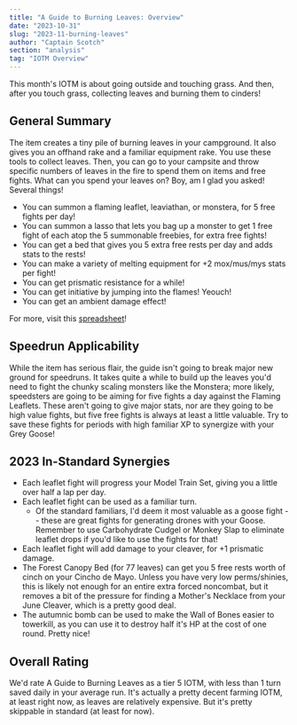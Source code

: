 ```yaml
---
title: "A Guide to Burning Leaves: Overview"
date: "2023-10-31"
slug: "2023-11-burning-leaves"
author: "Captain Scotch"
section: "analysis"
tag: "IOTM Overview"
---
```

This month's IOTM is about going outside and touching grass. And then, after you touch grass, collecting leaves and burning them to cinders! 

## General Summary

The item creates a tiny pile of burning leaves in your campground. It also gives you an offhand rake and a familiar equipment rake. You use these tools to collect leaves. Then, you can go to your campsite and throw specific numbers of leaves in the fire to spend them on items and free fights. What can you spend your leaves on? Boy, am I glad you asked! Several things! 

- You can summon a flaming leaflet, leaviathan, or monstera, for 5 free fights per day!
- You can summon a lasso that lets you bag up a monster to get 1 free fight of each atop the 5 summonable freebies, for extra free fights!
- You can get a bed that gives you 5 extra free rests per day and adds stats to the rests! 
- You can make a variety of melting equipment for +2 mox/mus/mys stats per fight!
- You can get prismatic resistance for a while!
- You can get initiative by jumping into the flames! Yeouch!
- You can get an ambient damage effect!

For more, visit this [spreadsheet](https://docs.google.com/spreadsheets/d/1BzZsL5DNhE1UO0ujkS-s3U22P4cAa5V4g8bQqlGiiZI/edit#gid=285559121)!

## Speedrun Applicability

While the item has serious flair, the guide isn't going to break major new ground for speedruns. It takes quite a while to build up the leaves you'd need to fight the chunky scaling monsters like the Monstera; more likely, speedsters are going to be aiming for five fights a day against the Flaming Leaflets. These aren't going to give major stats, nor are they going to be high value fights, but five free fights is always at least a little valuable. Try to save these fights for periods with high familiar XP to synergize with your Grey Goose!

## 2023 In-Standard Synergies

- Each leaflet fight will progress your Model Train Set, giving you a little over half a lap per day.
- Each leaflet fight can be used as a familiar turn. 
    - Of the standard familiars, I'd deem it most valuable as a goose fight -- these are great fights for generating drones with your Goose. Remember to use Carbohydrate Cudgel or Monkey Slap to eliminate leaflet drops if you'd like to use the fights for that!
- Each leaflet fight will add damage to your cleaver, for +1 prismatic damage.
- The Forest Canopy Bed (for 77 leaves) can get you 5 free rests worth of cinch on your Cincho de Mayo. Unless you have very low perms/shinies, this is likely not enough for an entire extra forced noncombat, but it removes a bit of the pressure for finding a Mother's Necklace from your June Cleaver, which is a pretty good deal.
- The autumnic bomb can be used to make the Wall of Bones easier to towerkill, as you can use it to destroy half it's HP at the cost of one round. Pretty nice!

## Overall Rating

We'd rate A Guide to Burning Leaves as a tier 5 IOTM, with less than 1 turn saved daily in your average run. It's actually a pretty decent farming IOTM, at least right now, as leaves are relatively expensive. But it's pretty skippable in standard (at least for now).